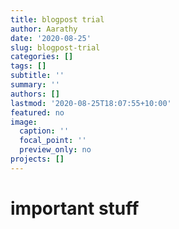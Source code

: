 ```yaml
---
title: blogpost trial
author: Aarathy
date: '2020-08-25'
slug: blogpost-trial
categories: []
tags: []
subtitle: ''
summary: ''
authors: []
lastmod: '2020-08-25T18:07:55+10:00'
featured: no
image:
  caption: ''
  focal_point: ''
  preview_only: no
projects: []
---
```



# important stuff

